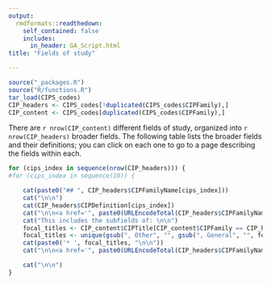 ```yaml
---
output:
  rmdformats::readthedown:
    self_contained: false
    includes:
      in_header: GA_Script.html
title: "Fields of study"

---
```


```r
source("_packages.R")
source("R/functions.R")
tar_load(CIPS_codes)
CIP_headers <- CIPS_codes[!duplicated(CIPS_codes$CIPFamily),]
CIP_content <- CIPS_codes[duplicated(CIPS_codes$CIPFamily),]
```

There are `r nrow(CIP_content)` different fields of study, organized into `r nrow(CIP_headers)` broader fields. The following table lists the broader fields and their definitions; you can click on each one to go to a page describing the fields within each.

```r
for (cips_index in sequence(nrow(CIP_headers))) {
#for (cips_index in sequence(10)) {

	cat(paste0("## ", CIP_headers$CIPFamilyName[cips_index]))
	cat("\n\n")
	cat(CIP_headers$CIPDefinition[cips_index])
	cat("\n\n<a href='", paste0(URLEncodeTotal(CIP_headers$CIPFamilyName[cips_index]), ".html"),"'>Click here for more detail on subfields, including degrees awarded by institutions and deeper descriptions</a>\n\n")
	cat("This includes the subfields of: \n\n")
	focal_titles <- CIP_content$CIPTitle[CIP_content$CIPFamily == CIP_headers$CIPFamily[cips_index]]
	focal_titles <- unique(gsub(", Other", "", gsub(", General", "", focal_titles)))
	cat(paste0('* ', focal_titles, "\n\n"))
	cat("\n\n<a href='", paste0(URLEncodeTotal(CIP_headers$CIPFamilyName[cips_index]), ".html"),"'>More info</a> [same link as above]\n\n")

	cat("\n\n")	
}
```
